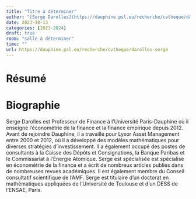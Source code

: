 ```yaml
---
title: "Titre à déterminer"
author: "[Serge Darolles](https://dauphine.psl.eu/recherche/cvtheque/darolles-serge)"
date: 2023-10-13
categories: [2023-2024]
draft: true
room: "salle à déterminer"
time: ""
url: https://dauphine.psl.eu/recherche/cvtheque/darolles-serge
---
```


# Résumé


# Biographie


Serge Darolles est Professeur de Finance à l'Université Paris-Dauphine où il enseigne l'économétrie de la finance et la finance empirique depuis 2012. Avant de rejoindre Dauphine, il a travaillé pour Lyxor Asset Management entre 2000 et 2012, où il a développé des modèles mathématiques pour diverses stratégies d’investissement. Il a également occupé des postes de consultants à la Caisse des Dépôts et Consignations, la Banque Paribas et le Commissariat à l'Energie Atomique. Serge est spécialisée est spécialisé en économétrie de la finance et a écrit de nombreux articles publiés dans de nombreuses revues académiques. Il est également membre du Conseil consultatif scientifique de l'AMF. Serge est titulaire d'un doctorat en mathématiques appliquées de l'Université de Toulouse et d'un DESS de l'ENSAE, Paris.


